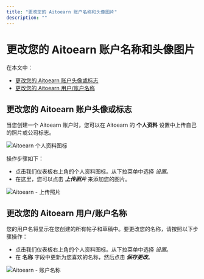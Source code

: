 ```yaml
---
title: "更改您的 Aitoearn 账户名称和头像图片"
description: ""
---
```


<UpdatedAt />


# 更改您的 Aitoearn 账户名称和头像图片

在本文中：
- [更改您的 Aitoearn 账户头像或标志](#更改您的-Aitoearn-账户头像或标志-zr6d4)
- [更改您的 Aitoearn 用户/账户名称](#更改您的-Aitoearn-用户账户名称-thUA3)

## 更改您的 Aitoearn 账户头像或标志

当您创建一个 Aitoearn 账户时，您可以在 Aitoearn 的 **个人资料** 设置中上传自己的照片或公司标志。

![Aitoearn 个人资料图标](//d33v4339jhl8k0.cloudfront.net/docs/assets/64cb6cf86d4a3e191f237e66/图片s/65b2fbb620e3b82eb738df96/文件-koG7p4QsIb.jpg)

操作步骤如下：
- 点击我们仪表板右上角的个人资料图标。从下拉菜单中选择 *设置*。
- 在这里，您可以点击 ***上传照片*** 来添加您的图片。

![Aitoearn - 上传照片](//d33v4339jhl8k0.cloudfront.net/docs/assets/64cb6cf86d4a3e191f237e66/图片s/67ae761779ed503a740ba418/文件-jx92aH1Z5l.jpg)

## 更改您的 Aitoearn 用户/账户名称

您的用户名将显示在您创建的所有帖子和草稿中。要更改您的名称，请按照以下步骤操作：

- 点击我们仪表板右上角的个人资料图标。从下拉菜单中选择 *设置*。
- 在 **名称** 字段中更新为您喜欢的名称，然后点击 ***保存更改***。

![Aitoearn - 账户名称](//d33v4339jhl8k0.cloudfront.net/docs/assets/64cb6cf86d4a3e191f237e66/图片s/67ae76792a7d072bac8aa19c/文件-bhkVmf9nhl.jpg)
